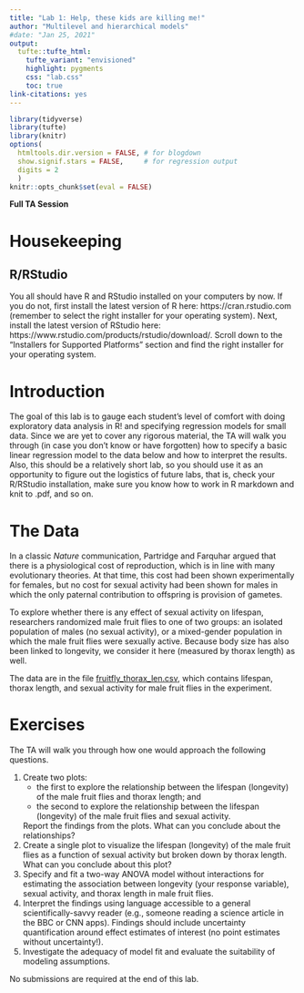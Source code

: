 ```yaml
---
title: "Lab 1: Help, these kids are killing me!"
author: "Multilevel and hierarchical models"
#date: "Jan 25, 2021"
output: 
  tufte::tufte_html:
    tufte_variant: "envisioned"
    highlight: pygments
    css: "lab.css"
    toc: true
link-citations: yes
---
```


```r
library(tidyverse)
library(tufte)
library(knitr)
options(
  htmltools.dir.version = FALSE, # for blogdown
  show.signif.stars = FALSE,     # for regression output
  digits = 2
  )
knitr::opts_chunk$set(eval = FALSE)
```


**Full TA Session**


# Housekeeping

## R/RStudio
You all should have R and RStudio installed on your computers by now. If you do not, first install the latest version of R here: https://cran.rstudio.com (remember to select the right installer for your operating system). Next, install the latest version of RStudio here: https://www.rstudio.com/products/rstudio/download/. Scroll down to the "Installers for Supported Platforms" section and find the right installer for your operating system.


<!-- ## Gradescope -->
<!-- You MUST submit both your .Rmd and .pdf files to the course site on Gradescope here: https://www.gradescope.com/courses/281587/assignments. Do NOT create a zipped folder with the two documents but instead, upload them as two separate documents. Also, be sure to knit to pdf and NOT html; ask the TA about knitting to pdf if you cannot figure it out. Be sure to submit under the right assignment entry. Finally, when submitting your files, please select the corresponding pages for each exercise. -->



# Introduction
The goal of this lab is to gauge each student's level of comfort with doing exploratory data analysis in R! and specifying regression models for small data. Since we are yet to cover any rigorous material, the TA will walk you through (in case you don't know or have forgotten) how to specify a basic linear regression model to the data below and how to interpret the results. Also, this should be a relatively short lab, so you should use it as an opportunity to figure out the logistics of future labs, that is, check your R/RStudio installation, make sure you know how to work in R markdown and knit to .pdf, and so on.


# The Data
In a classic *Nature* communication, Partridge and Farquhar argued that there is a physiological cost of reproduction, which is in line with many evolutionary theories. At that time, this cost had been shown experimentally for females, but no cost for sexual activity had been shown for males in which the only paternal contribution to offspring is provision of gametes.  

To explore whether there is any effect of sexual activity on lifespan, researchers randomized male fruit flies to one of two groups:  an isolated population of males (no sexual activity), or a mixed-gender population in which the male fruit flies were sexually active. Because body size has also been linked to longevity, we consider it here (measured by thorax length) as well.

The data are in the file [fruitfly_thorax_len.csv](data/fruitfly_thorax_len.csv), which contains lifespan, thorax length, and sexual activity for male fruit flies in the experiment.


# Exercises

The TA will walk you through how one would approach the following questions.

1. Create two plots:
    - the first to explore the relationship between the lifespan (longevity) of the male fruit flies and thorax length; and
    - the second to explore the relationship between the lifespan (longevity) of the male fruit flies and sexual activity.
    
    Report the findings from the plots. What can you conclude about the relationships?
2. Create a single plot to visualize the lifespan (longevity) of the male fruit flies as a function of sexual activity but broken down by thorax length. What can you conclude about this plot?
3. Specify and fit a two-way ANOVA model without interactions for estimating the association between longevity (your response variable), sexual activity, and thorax length in male fruit flies. 
4. Interpret the findings using language accessible to a general scientifically-savvy reader (e.g., someone reading a science article in the BBC or CNN apps). Findings should include uncertainty quantification around effect estimates of interest (no point estimates without uncertainty!).
5. Investigate the adequacy of model fit and evaluate the suitability of modeling assumptions.
<!-- 6. Compare the existing model to a two-way ANOVA model with interactions using an appropriate statistical test. What can you conclude from the results of the test? -->

No submissions are required at the end of this lab.


<!-- # Acknowledgement -->

<!-- This exercise is based on ideas proposed by [Sam Voisin](https://stat.duke.edu/people/sam-voisin). -->



